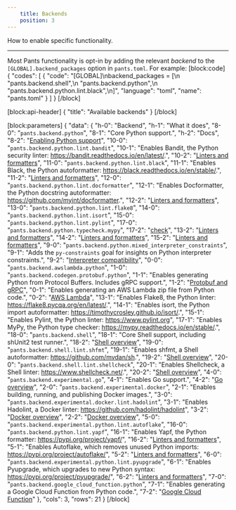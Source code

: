 ```yaml
---
    title: Backends
    position: 3
---
```


How to enable specific functionality.

---

Most Pants functionality is opt-in by adding the relevant _backend_ to the `[GLOBAL].backend_packages` option in `pants.toml`. For example:
[block:code]
{
"codes": [
{
"code": "[GLOBAL]\nbackend_packages = [\n \"pants.backend.shell\",\n \"pants.backend.python\",\n \"pants.backend.python.lint.black\",\n]",
"language": "toml",
"name": "pants.toml"
}
]
}
[/block]

[block:api-header]
{
"title": "Available backends"
}
[/block]

[block:parameters]
{
"data": {
"h-0": "Backend",
"h-1": "What it does",
"8-0": "`pants.backend.python`",
"8-1": "Core Python support.",
"h-2": "Docs",
"8-2": "[Enabling Python support](../../python/overview/enabling-python-support.mdx)",
"10-0": "`pants.backend.python.lint.bandit`",
"10-1": "Enables Bandit, the Python security linter: https://bandit.readthedocs.io/en/latest/.",
"10-2": "[Linters and formatters](../../python/overview/linters-and-formatters.mdx)",
"11-0": "`pants.backend.python.lint.black`",
"11-1": "Enables Black, the Python autoformatter: https://black.readthedocs.io/en/stable/.",
"11-2": "[Linters and formatters](../../python/overview/linters-and-formatters.mdx)",
"12-0": "`pants.backend.python.lint.docformatter`",
"12-1": "Enables Docformatter, the Python docstring autoformatter: https://github.com/myint/docformatter.",
"12-2": "[Linters and formatters](../../python/overview/linters-and-formatters.mdx)",
"13-0": "`pants.backend.python.lint.flake8`",
"14-0": "`pants.backend.python.lint.isort`",
"15-0": "`pants.backend.python.lint.pylint`",
"17-0": "`pants.backend.python.typecheck.mypy`",
"17-2": "[check](../../python/goals/check.mdx)",
"13-2": "[Linters and formatters](../../python/overview/linters-and-formatters.mdx)",
"14-2": "[Linters and formatters](../../python/overview/linters-and-formatters.mdx)",
"15-2": "[Linters and formatters](../../python/overview/linters-and-formatters.mdx)",
"9-0": "`pants.backend.python.mixed_interpreter_constraints`",
"9-1": "Adds the `py-constraints` goal for insights on Python interpreter constraints.",
"9-2": "[Interpreter compatibility](../../python/overview/interpreter-compatibility.mdx)",
"0-0": "`pants.backend.awslambda.python`",
"1-0": "`pants.backend.codegen.protobuf.python`",
"1-1": "Enables generating Python from Protocol Buffers. Includes gRPC support.",
"1-2": "[Protobuf and gRPC](../../python/integrations/protobuf-and-grpc.mdx)",
"0-1": "Enables generating an AWS Lambda zip file from Python code.",
"0-2": "[AWS Lambda](../../python/integrations/aws-lambda.mdx)",
"13-1": "Enables Flake8, the Python linter: https://flake8.pycqa.org/en/latest/.",
"14-1": "Enables isort, the Python import autoformatter: https://timothycrosley.github.io/isort/.",
"15-1": "Enables Pylint, the Python linter: https://www.pylint.org",
"17-1": "Enables MyPy, the Python type checker: https://mypy.readthedocs.io/en/stable/.",
"18-0": "`pants.backend.shell`",
"18-1": "Core Shell support, including shUnit2 test runner.",
"18-2": "[Shell overview](../../shell/overview.mdx)",
"19-0": "`pants.backend.shell.lint.shfmt`",
"19-1": "Enables shfmt, a Shell autoformatter: https://github.com/mvdan/sh.",
"19-2": "[Shell overview](../../shell/overview.mdx)",
"20-0": "`pants.backend.shell.lint.shellcheck`",
"20-1": "Enables Shellcheck, a Shell linter: https://www.shellcheck.net/.",
"20-2": "[Shell overview](../../shell/overview.mdx)",
"4-0": "`pants.backend.experimental.go`",
"4-1": "Enables Go support.",
"4-2": "[Go overview](../../go/overview.mdx)",
"2-0": "`pants.backend.experimental.docker`",
"2-1": "Enables building, running, and publishing Docker images.",
"3-0": "`pants.backend.experimental.docker.lint.hadolint`",
"3-1": "Enables Hadolint, a Docker linter: https://github.com/hadolint/hadolint",
"3-2": "[Docker overview](../../docker/overview.mdx)",
"2-2": "[Docker overview](../../docker/overview.mdx)",
"5-0": "`pants.backend.experimental.python.lint.autoflake`",
"16-0": "`pants.backend.python.lint.yapf`",
"16-1": "Enables Yapf, the Python formatter: https://pypi.org/project/yapf/",
"16-2": "[Linters and formatters](../../python/overview/linters-and-formatters.mdx)",
"5-1": "Enables Autoflake, which removes unused Python imports: https://pypi.org/project/autoflake/",
"5-2": "[Linters and formatters](../../python/overview/linters-and-formatters.mdx)",
"6-0": "`pants.backend.experimental.python.lint.pyupgrade`",
"6-1": "Enables Pyupgrade, which upgrades to new Python syntax: https://pypi.org/project/pyupgrade/",
"6-2": "[Linters and formatters](../../python/overview/linters-and-formatters.mdx)",
"7-0": "`pants.backend.google_cloud_function.python`",
"7-1": "Enables generating a Google Cloud Function from Python code.",
"7-2": "[Google Cloud Function](../../python/integrations/google-cloud-functions.mdx)"
},
"cols": 3,
"rows": 21
}
[/block]
